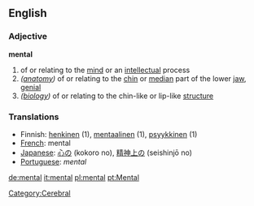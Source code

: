 ==English==

=== Adjective ===

'''mental'''
# of or relating to the [[mind]] or an [[intellect]]ual process
# ''([[anatomy]])'' of or relating to the [[chin]] or [[median]] part of the lower [[jaw]], [[genial]]
# ''([[biology]])'' of or relating to the chin-like or lip-like [[structure]]

=== Translations ===
*Finnish: [[henkinen]] (1), [[mentaalinen]] (1), [[psyykkinen]] (1)
*[[French]]: mental
*[[Japanese]]: [[心の]] (kokoro no), [[精神上の]] (seishinjō no)
*[[Portuguese]]: ''mental''

[[Category:Cerebral]]

[[de:mental]]
[[it:mental]]
[[pl:mental]]
[[pt:Mental]]